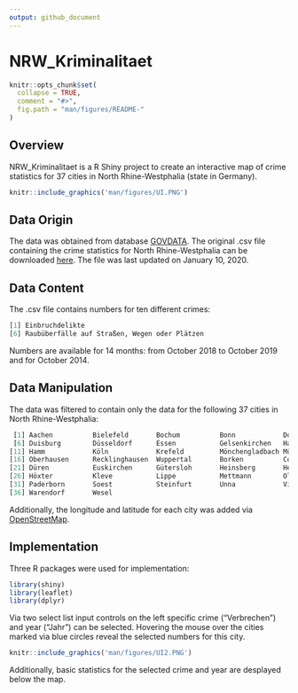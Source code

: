 ```yaml
---
output: github_document
---
```


<!-- README.md is generated from README.Rmd. Please edit that file -->

# NRW_Kriminalitaet

```r
knitr::opts_chunk$set(
  collapse = TRUE,
  comment = "#>",
  fig.path = "man/figures/README-"
)
```

## Overview

NRW_Kriminalitaet is a R Shiny project to create an interactive map of crime statistics for 37 cities in North Rhine-Westphalia (state in Germany).

```r
knitr::include_graphics('man/figures/UI.PNG')
```

## Data Origin

The data was obtained from database [GOVDATA](https://www.govdata.de/).
The original .csv file containing the crime statistics for North Rhine-Westphalia can be downloaded [here](https://polizei.nrw/sites/default/files/2019-11/10_2019_Open_Gov.csv). 
The file was last updated on January 10, 2020.

## Data Content

The .csv file contains numbers for ten different crimes:

```r
[1] Einbruchdelikte                                                                           [2] Wohnungseinbruchdiebstahl                                                                 [3] Tageswohnungs-einbruchdiebstahl                                                           [4] Delikte der Straßenkriminalität                                                           [5] Vergewaltigung/sexuelle Nötigung/sexueller Übergriff (besonders schwere Fälle einschl. Todesfolge)
[6] Raubüberfälle auf Straßen, Wegen oder Plätzen                                             [7] Gefährliche und schwere Körperverletzung auf Straßen, Wegen oder Plätzen                  [8] Taschendiebstahl                                                                          [9] Diebstahl von Fahrrädern                                                                  [10] Gewaltkriminalität 
```

Numbers are available for 14 months: from October 2018 to October 2019 and for October 2014.

## Data Manipulation

The data was filtered to contain only the data for the following 37 cities in North Rhine-Westphalia:

```r
 [1] Aachen          Bielefeld       Bochum          Bonn            Dortmund       
 [6] Duisburg        Düsseldorf      Essen           Gelsenkirchen   Hagen          
[11] Hamm            Köln            Krefeld         Mönchengladbach Münster        
[16] Oberhausen      Recklinghausen  Wuppertal       Borken          Coesfeld       
[21] Düren           Euskirchen      Gütersloh       Heinsberg       Herford        
[26] Höxter          Kleve           Lippe           Mettmann        Olpe           
[31] Paderborn       Soest           Steinfurt       Unna            Viersen        
[36] Warendorf       Wesel
```

Additionally, the longitude and latitude for each city was added via [OpenStreetMap ](http://nominatim.openstreetmap.org/search).

## Implementation

Three R packages were used for implementation:
```r
library(shiny)
library(leaflet)
library(dplyr)
```

Via two select list input controls on the left specific crime ("Verbrechen") and year ("Jahr") can be selected.
Hovering the mouse over the cities marked via blue circles reveal the selected numbers for this city.

```r
knitr::include_graphics('man/figures/UI2.PNG')
```

Additionally, basic statistics for the selected crime and year are desplayed below the map.
